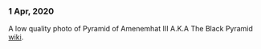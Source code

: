 
### 1 Apr, 2020

<Frames
  photos={desertOctopus}
  title="Desert Octopus"
  href="desert-octopus"
  totalPages={0}
  initialLength={8}
  disallowScrollLoad={true}
/>

A low quality photo of Pyramid of Amenemhat III A.K.A The Black Pyramid [wiki](<https://en.wikipedia.org/wiki/Pyramid_of_Amenemhat_III_(Dahshur)>).
